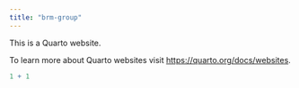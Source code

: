 ```yaml
---
title: "brm-group"
---
```


This is a Quarto website.

To learn more about Quarto websites visit <https://quarto.org/docs/websites>.

```r
1 + 1
```
